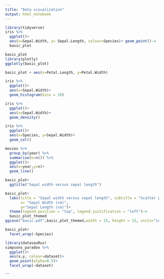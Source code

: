 ```yaml
---
title: "Data visualization"
output: html_notebook
---
```

```r
library(tidyverse)
iris %>% 
  ggplot()+
  aes(x=Sepal.Width, y= Sepal.Length, colour=Species)+ geom_point()->
  basic_plot

basic_plot
library(plotly)
ggplotly(basic_plot)

basic_plot + aes(x=Petal.Length, y=Petal.Width)
```
```r
iris %>% 
  ggplot()+
  aes(x=Sepal.Width)+
  geom_histogram(bins = 10)
```
```r
iris %>% 
  ggplot()+
  aes(x=Sepal.Width)+
  geom_density()
```
```r
iris %>% 
  ggplot()+
  aes(x=Species, y=Sepal.Width)+
  geom_col()
```
```r
movies %>% 
  group_by(year) %>% 
  summarise(n=n()) %>% 
  ggplot()+
  aes(x=year,y=n)+
  geom_line()
```
```r
basic_plot+
  ggtitle("Sepal width versus sepal length")
```
```r
basic_plot+
  labs(title = "Sepal width versus sepal length", subtitle = "Scatter plot demonstrating differnces by species", 
       x= "Sepal Width (cm)",
       y="Sepal Length (cm)")+
  theme(legend.position = "top", legend.justification = "left")->
  basic_plot_themed
ggsave("basic.pdf",basic_plot_themed,width = 15, height = 15, units="in", dpi = 300)
```
```r
basic_plot+
  facet_wrap(~Species)
```
```r
library(datasauRus)
simpsons_paradox %>% 
  ggplot()+
  aes(x,y, colour=dataset)+
  geom_point(alpha=0.5)+
  facet_wrap(~dataset)
```




```
